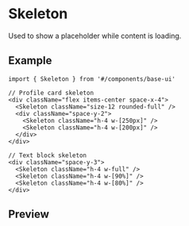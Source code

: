 
<Meta of={Stories} />

# Skeleton

Used to show a placeholder while content is loading.

## Example

```tsx
import { Skeleton } from '#/components/base-ui'

// Profile card skeleton
<div className="flex items-center space-x-4">
  <Skeleton className="size-12 rounded-full" />
  <div className="space-y-2">
    <Skeleton className="h-4 w-[250px]" />
    <Skeleton className="h-4 w-[200px]" />
  </div>
</div>

// Text block skeleton
<div className="space-y-3">
  <Skeleton className="h-4 w-full" />
  <Skeleton className="h-4 w-[90%]" />
  <Skeleton className="h-4 w-[80%]" />
</div>
```

## Preview

<Primary />
